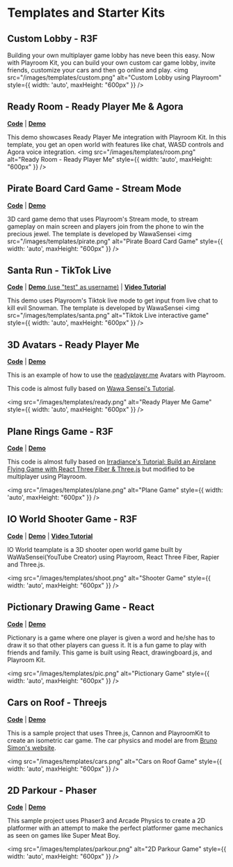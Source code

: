 
# Templates and Starter Kits


## Custom Lobby - R3F

Building your own multiplayer game lobby has neve been this easy. Now with Playroom Kit, you can build your own custom car game lobby, invite friends, customize your cars and then go online and play.
<img src="/images/templates/custom.png" alt="Custom Lobby using Playroom" style={{ width: 'auto', maxHeight: "600px" }} />


## Ready Room - Ready Player Me & Agora
**[Code](https://github.com/asadm/playroom-docs/tree/main/examples/r3f-readyplayerme_withagora)** | **[Demo](https://readyroom.dev)**

This demo showcases Ready Player Me integration with Playroom Kit. In this template, you get an open world with features like chat, WASD controls and Agora voice integration.
<img src="/images/templates/room.png" alt="Ready Room - Ready Player Me" style={{ width: 'auto', maxHeight: "600px" }} />

## Pirate Board Card Game - Stream Mode
**[Code](https://github.com/asadm/playroom-docs/tree/main/examples/r3f-pirate-card-game)** | **[Demo](https://pirate-card-game.joinplayroom.com)**

3D card game demo that uses Playroom's Stream mode, to stream gameplay on main screen and players join from the phone to win the precious jewel. The template is developed by WawaSensei
<img src="/images/templates/pirate.png" alt="Pirate Board Card Game" style={{ width: 'auto', maxHeight: "600px" }} />


## Santa Run - TikTok Live
**[Code](https://github.com/asadm/playroom-docs/tree/main/examples/r3f-tiktok-christmas)** | [**Demo** (use "test" as username)](https://tiktok-christmas.joinplayroom.com/) | **[Video Tutorial](https://www.youtube.com/watch?v=RObw_WRbX6k)**

This demo uses Playroom's Tiktok live mode to get input from live chat to kill evil Snowman.
The template is developed by WawaSensei
<img src="/images/templates/santa.png" alt="Tiktok Live interactive game" style={{ width: 'auto', maxHeight: "600px" }} />


## 3D Avatars - Ready Player Me
**[Code](https://github.com/asadm/playroom-docs/tree/main/examples/r3f-readyplayerme)** | **[Demo](https://readyplayerme.joinplayroom.com/)**

This is an example of how to use the [readyplayer.me](https://readyplayer.me/) Avatars with Playroom.

This code is almost fully based on [Wawa Sensei's Tutorial](https://www.youtube.com/watch?v=DUOrkfsLNow).

<img src="/images/templates/ready.png" alt="Ready Player Me Game" style={{ width: 'auto', maxHeight: "600px" }} />



## Plane Rings Game - R3F
**[Code](https://github.com/asadm/playroom-docs/tree/main/examples/r3f-plane-rings)** | **[Demo](https://planerings.joinplayroom.com/)**

This code is almost fully based on [Irradiance's Tutorial: Build an Airplane Flying Game with React Three Fiber & Three.js](https://www.youtube.com/watch?v=kU77JU7tluc) but modified to be multiplayer using Playroom.

<img src="/images/templates/plane.png" alt="Plane Game" style={{ width: 'auto', maxHeight: "600px" }} />


## IO World Shooter Game - R3F
**[Code](https://github.com/asadm/playroom-docs/tree/main/examples/r3f-shooter-game)** | **[Demo](https://shooter.joinplayroom.com/)** | **[Video Tutorial](https://www.youtube.com/watch?v=nQI8UNe6cfA)**

IO World teamplate is a 3D shooter open world game built by WaWaSensei(YouTube Creator) using Playroom, React Three Fiber, Rapier and Three.js. 

<img src="/images/templates/shoot.png" alt="Shooter Game" style={{ width: 'auto', maxHeight: "600px" }} />



## Pictionary Drawing Game - React
**[Code](https://github.com/asadm/playroom-docs/tree/main/examples/drawinggame)** | **[Demo](https://draw.joinplayroom.com/)**


Pictionary is a game where one player is given a word and he/she has to draw it so that other players can guess it. It is a fun game to play with friends and family. This game is built using React, drawingboard.js, and Playroom Kit.

<img src="/images/templates/pic.png" alt="Pictionary Game" style={{ width: 'auto', maxHeight: "600px" }} />

## Cars on Roof - Threejs
**[Code](https://github.com/asadm/playroom-docs/tree/main/examples/carsonroof)** | **[Demo](https://carsonroof.joinplayroom.com/)**

This is a sample project that uses Three.js, Cannon and PlayroomKit to create an isometric car game. The car physics and model are from [Bruno Simon's website](https://bruno-simon.com/).

<img src="/images/templates/cars.png" alt="Cars on Roof Game" style={{ width: 'auto', maxHeight: "600px" }} />

## 2D Parkour - Phaser
**[Code](https://github.com/asadm/playroom-docs/tree/main/examples/2dparkour)** | **[Demo](https://2dparkour.joinplayroom.com/)**

This sample project uses Phaser3 and Arcade Physics to create a 2D platformer with an attempt to make the perfect platformer game mechanics as seen on games like Super Meat Boy.

<img src="/images/templates/parkour.png" alt="2D Parkour Game" style={{ width: 'auto', maxHeight: "600px" }} />

